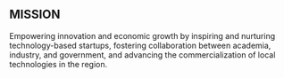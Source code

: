 ## MISSION

Empowering innovation and economic growth by inspiring and nurturing technology-based startups, fostering collaboration between academia, industry, and government, and advancing the commercialization of local technologies in the region.
